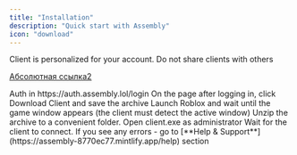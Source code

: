 ```yaml
---
title: "Installation"
description: "Quick start with Assembly"
icon: "download"
---
```


<Danger>
  Client is personalized for your account. Do not share clients with others
</Danger>

<p><a href="help">Абсолютная ссылка2</a></p>
<Steps>
  <Step title="Log in">
    Auth in https://auth.assembly.lol/login
  </Step>
  <Step title="Download the client">
    On the page after logging in, click Download Client and save the archive
  </Step>
  <Step title="Prepare Roblox">
    Launch Roblox and wait until the game window appears (the client must detect the active window)
  </Step>
  <Step title="Install">
    Unzip the archive to a convenient folder. Open client.exe as administrator
  </Step>
  <Step title="Done">
    Wait for the client to connect. If you see any errors - go to [**Help & Support**](https://assembly-8770ec77.mintlify.app/help) section
  </Step>
</Steps>